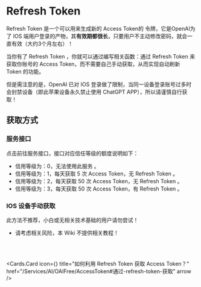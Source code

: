 <br></br>


# Refresh Token

Refresh Token 是一个可以用来生成新的 Access Token的 令牌，它是OpenAI为了 IOS 端用户登录的产物，其**有效期都很长**，只要用户不主动修改密码，就会一直有效（大约3个月左右）！

当你有了 Refresh Token ，你就可以通过编写相关函数：通过 Refresh Token 来获取你账号的 Access Token，而不需要自己手动获取，从而实现自动刷新 Token 的功能。

但是需注意的是，OpenAI 已对 IOS 登录做了限制，当同一设备登录账号过多时会封禁设备（即此苹果设备永久禁止使用 ChatGPT APP），所以请谨慎自行获取！

## 获取方式

### 服务接口

点击<Link href="https://token.oaifree.com/auth" target="_blank" className='text-blue-500'>前往服务接口</Link>，接口对应信任等级的额度说明如下：
- 信用等级为：0，无法使用此服务 。
- 信用等级为：1，每天获取 5 次 Access Token，无 Refresh Token 。
- 信用等级为：2，每天获取 50 次 Access Token，无 Refresh Token 。
- 信用等级为：3，每天获取 50 次 Access Token，有 Refresh Token 。

### IOS 设备手动获取
此方法不推荐，小白或无相关技术基础的用户请勿尝试！
- 请考虑相关风险，本 Wiki 不提供相关教程！


<br></br>

<Cards.Card
  icon={<ThumbsUp animate/>}
  title="如何利用 Refresh Token 获取 Access Token？"
  href="/Services/AI/OAIFree/AccessToken#通过-refresh-token-获取"
  arrow
/>

